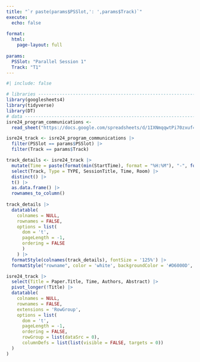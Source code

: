```yaml
---
title: "`r paste(params$PSSlot,': ',params$Track)`"
execute: 
  echo: false
  
format: 
  html:
    page-layout: full
  
params:
  PSSlot: "Parallel Session 1"
  Track: "T1"
---
```


```r
#| include: false

# libraries --------------------------------------------------------------------
library(googlesheets4)
library(tidyverse)
library(DT)
# data -------------------------------------------------------------------------
isre24_program_communications <-
  read_sheet("https://docs.google.com/spreadsheets/d/1IXNmqqwtPi70zxuf4q6QTpIsFi4anOuSm4RZySt_m7A")

isre24_track <- isre24_program_communications |>
  filter(PSSlot == params$PSSlot) |>
  filter(Track == params$Track)
```

```r
track_details <- isre24_track |> 
  mutate(Time = paste(format(min(StartTime), format = "%H:%M"), "-", format(max(EndTime), format = "%H:%M"))) |> 
  select(Track, Type = TYPE, SessionTitle, Time, Room) |> 
  distinct() |> 
  t() |> 
  as.data.frame() |> 
  rownames_to_column()
  
track_details |> 
  datatable(
    colnames = NULL,
    rownames = FALSE,
    options = list(
      dom = 't', 
      pageLength = -1, 
      ordering = FALSE
      )
    ) |> 
  formatStyle(colnames(track_details), fontSize = '125%') |> 
  formatStyle("rowname", color = 'white', backgroundColor = '#D6000D', fontWeight = 'bold')
```

```r
isre24_track |> 
  select(Title = Paper.Title, Time, Authors, Abstract) |> 
  pivot_longer(!Title) |> 
  datatable(
    colnames = NULL,
    rownames = FALSE,
    extensions = 'RowGroup',
    options = list(
      dom = 't', 
      pageLength = -1, 
      ordering = FALSE,
      rowGroup = list(dataSrc = 0),
      columnDefs = list(list(visible = FALSE, targets = 0))
  )
)
```

